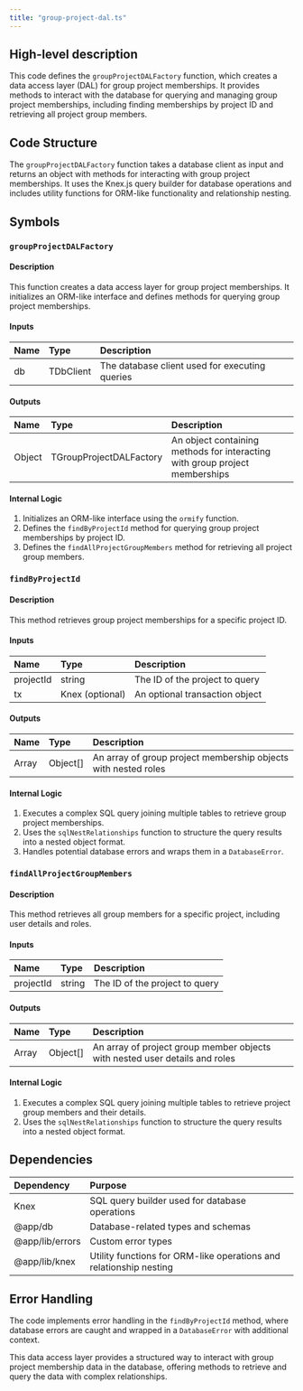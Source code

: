 ```yaml
---
title: "group-project-dal.ts"
---
```


## High-level description
This code defines the `groupProjectDALFactory` function, which creates a data access layer (DAL) for group project memberships. It provides methods to interact with the database for querying and managing group project memberships, including finding memberships by project ID and retrieving all project group members.

## Code Structure
The `groupProjectDALFactory` function takes a database client as input and returns an object with methods for interacting with group project memberships. It uses the Knex.js query builder for database operations and includes utility functions for ORM-like functionality and relationship nesting.

## Symbols

### `groupProjectDALFactory`
#### Description
This function creates a data access layer for group project memberships. It initializes an ORM-like interface and defines methods for querying group project memberships.

#### Inputs
| Name | Type | Description |
|:-----|:-----|:------------|
| db | TDbClient | The database client used for executing queries |

#### Outputs
| Name | Type | Description |
|:-----|:-----|:------------|
| Object | TGroupProjectDALFactory | An object containing methods for interacting with group project memberships |

#### Internal Logic
1. Initializes an ORM-like interface using the `ormify` function.
2. Defines the `findByProjectId` method for querying group project memberships by project ID.
3. Defines the `findAllProjectGroupMembers` method for retrieving all project group members.

### `findByProjectId`
#### Description
This method retrieves group project memberships for a specific project ID.

#### Inputs
| Name | Type | Description |
|:-----|:-----|:------------|
| projectId | string | The ID of the project to query |
| tx | Knex (optional) | An optional transaction object |

#### Outputs
| Name | Type | Description |
|:-----|:-----|:------------|
| Array | Object[] | An array of group project membership objects with nested roles |

#### Internal Logic
1. Executes a complex SQL query joining multiple tables to retrieve group project memberships.
2. Uses the `sqlNestRelationships` function to structure the query results into a nested object format.
3. Handles potential database errors and wraps them in a `DatabaseError`.

### `findAllProjectGroupMembers`
#### Description
This method retrieves all group members for a specific project, including user details and roles.

#### Inputs
| Name | Type | Description |
|:-----|:-----|:------------|
| projectId | string | The ID of the project to query |

#### Outputs
| Name | Type | Description |
|:-----|:-----|:------------|
| Array | Object[] | An array of project group member objects with nested user details and roles |

#### Internal Logic
1. Executes a complex SQL query joining multiple tables to retrieve project group members and their details.
2. Uses the `sqlNestRelationships` function to structure the query results into a nested object format.

## Dependencies
| Dependency | Purpose |
|:-----------|:--------|
| Knex | SQL query builder used for database operations |
| @app/db | Database-related types and schemas |
| @app/lib/errors | Custom error types |
| @app/lib/knex | Utility functions for ORM-like operations and relationship nesting |

## Error Handling
The code implements error handling in the `findByProjectId` method, where database errors are caught and wrapped in a `DatabaseError` with additional context.

This data access layer provides a structured way to interact with group project membership data in the database, offering methods to retrieve and query the data with complex relationships.